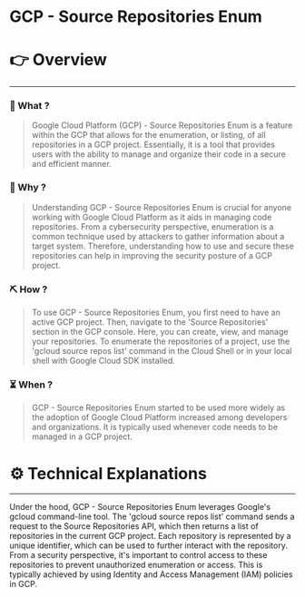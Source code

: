 # GCP - Source Repositories Enum


# 👉 Overview

---

### 👀 What ?

> Google Cloud Platform (GCP) - Source Repositories Enum is a feature within the GCP that allows for the enumeration, or listing, of all repositories in a GCP project. Essentially, it is a tool that provides users with the ability to manage and organize their code in a secure and efficient manner.
> 

### 🧐 Why ?

> Understanding GCP - Source Repositories Enum is crucial for anyone working with Google Cloud Platform as it aids in managing code repositories. From a cybersecurity perspective, enumeration is a common technique used by attackers to gather information about a target system. Therefore, understanding how to use and secure these repositories can help in improving the security posture of a GCP project.
> 

### ⛏️ How ?

> To use GCP - Source Repositories Enum, you first need to have an active GCP project. Then, navigate to the 'Source Repositories' section in the GCP console. Here, you can create, view, and manage your repositories. To enumerate the repositories of a project, use the 'gcloud source repos list' command in the Cloud Shell or in your local shell with Google Cloud SDK installed.
> 

### ⏳ When ?

> GCP - Source Repositories Enum started to be used more widely as the adoption of Google Cloud Platform increased among developers and organizations. It is typically used whenever code needs to be managed in a GCP project.
> 

# ⚙️ Technical Explanations

---

Under the hood, GCP - Source Repositories Enum leverages Google's gcloud command-line tool. The 'gcloud source repos list' command sends a request to the Source Repositories API, which then returns a list of repositories in the current GCP project. Each repository is represented by a unique identifier, which can be used to further interact with the repository. From a security perspective, it's important to control access to these repositories to prevent unauthorized enumeration or access. This is typically achieved by using Identity and Access Management (IAM) policies in GCP.
